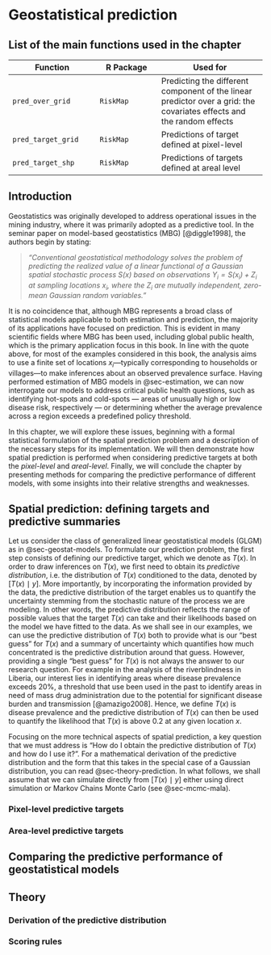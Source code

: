 # Geostatistical prediction {#sec-geo-prediction}

## List of the main functions used in the chapter {.unnumbered}

| Function           | R Package | Used for                                                                                                              |
|-------------------------|------------------|------------------------------|
| `pred_over_grid`   | `RiskMap` | Predicting the different component of the linear predictor over a grid: the covariates effects and the random effects |
| `pred_target_grid` | `RiskMap` | Predictions of target defined at pixel-level                                                                          |
| `pred_target_shp`  | `RiskMap` | Predictions of targets defined at areal level                                                                         |

## Introduction

Geostatistics was originally developed to address operational issues in the mining industry, where it was primarily adopted as a predictive tool. In the seminar paper on model-based geostatistics (MBG) [@diggle1998], the authors begin by stating:

> *"Conventional geostatistical methodology solves the problem of predicting the realized value of a linear functional of a Gaussian spatial stochastic process $S(x)$ based on observations $Y_i= S(x_i) + Z_i$ at sampling locations $x_i$, where the $Z_i$ are mutually independent, zero-mean Gaussian random variables."*

It is no coincidence that, although MBG represents a broad class of statistical models applicable to both estimation and prediction, the majority of its applications have focused on prediction. This is evident in many scientific fields where MBG has been used, including global public health, which is the primary application focus in this book. In line with the quote above, for most of the examples considered in this book, the analysis aims to use a finite set of locations $x_i$---typically corresponding to households or villages---to make inferences about an observed prevalence surface. Having performed estimation of MBG models in @sec-estimation, we can now interrogate our models to address critical public health questions, such as identifying hot-spots and cold-spots --- areas of unusually high or low disease risk, respectively --- or determining whether the average prevalence across a region exceeds a predefined policy threshold.

In this chapter, we will explore these issues, beginning with a formal statistical formulation of the spatial prediction problem and a description of the necessary steps for its implementation. We will then demonstrate how spatial prediction is performed when considering predictive targets at both the *pixel-level* and *areal-level*. Finally, we will conclude the chapter by presenting methods for comparing the predictive performance of different models, with some insights into their relative strengths and weaknesses.

## Spatial prediction: defining targets and predictive summaries

Let us consider the class of generalized linear geostatistical models (GLGM) as in @sec-geostat-models. To formulate our prediction problem, the first step consists of defining our predictive target, which we denote as $T(x)$. In order to draw inferences on $T(x)$, we first need to obtain its *predictive distribution*, i.e. the distribution of $T(x)$ conditioned to the data, denoted by $[T(x) \: \mid \: y]$. More importantly, by incorporating the information provided by the data, the predictive distribution of the target enables us to quantify the uncertainty stemming from the stochastic nature of the process we are modeling. In other words, the predictive distribution reflects the range of possible values that the target $T(x)$ can take and their likelihoods based on the model we have fitted to the data. As we shall see in our examples, we can use the predictive distribution of $T(x)$ both to provide what is our "best guess" for $T(x)$ and a summary of uncertainty which quantifies how much concentrated is the predictive distribution around that guess. However, providing a single "best guess" for $T(x)$ is not always the answer to our research question. For example in the analysis of the riverblindness in Liberia, our interest lies in identifying areas where disease prevalence exceeds 20$\%$, a threshold that use been used in the past to identify areas in need of mass drug administration due to the potential for significant disease burden and transmission [@amazigo2008]. Hence, we define $T(x)$ is disease prevalence and the predictive distribution of $T(x)$ can then be used to quantify the likelihood that $T(x)$ is above 0.2 at any given location $x$.

Focusing on the more technical aspects of spatial prediction, a key question that we must address is "How do I obtain the predictive distribution of $T(x)$ and how do I use it?". For a mathematical derivation of the predictive distribution and the form that this takes in the special case of a Gaussian distribution, you can read @sec-theory-prediction. In what follows, we shall assume that we can simulate directly from $[T(x) \: \mid \: y]$ either using direct simulation or Markov Chains Monte Carlo (see @sec-mcmc-mala).

### Pixel-level predictive targets

### Area-level predictive targets

## Comparing the predictive performance of geostatistical models

## Theory {#sec-theory-prediction}

### Derivation of the predictive distribution

### Scoring rules
